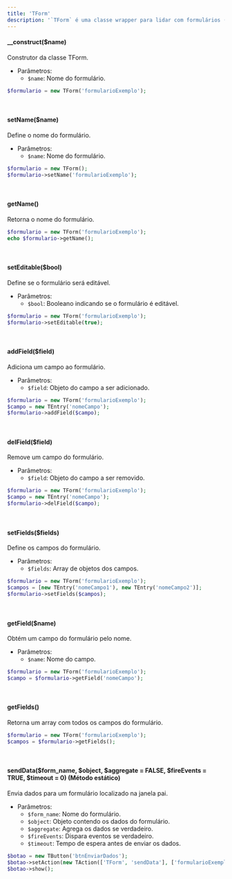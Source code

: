 ```yaml
---
title: 'TForm'
description: '`TForm` é uma classe wrapper para lidar com formulários (derivado da classe `TField`). Ela permite criar e gerenciar formulários de forma dinâmica e interativa dentro de aplicações web.'
---
```


#### __construct($name)
Construtor da classe TForm.

- Parâmetros:
  - `$name`: Nome do formulário.

```php
$formulario = new TForm('formularioExemplo');
```

<br/>

#### setName($name)
Define o nome do formulário.

- Parâmetros:
  - `$name`: Nome do formulário.

```php
$formulario = new TForm();
$formulario->setName('formularioExemplo');
```

<br/>

#### getName()
Retorna o nome do formulário.

```php
$formulario = new TForm('formularioExemplo');
echo $formulario->getName();
```

<br/>

#### setEditable($bool)
Define se o formulário será editável.

- Parâmetros:
  - `$bool`: Booleano indicando se o formulário é editável.

```php
$formulario = new TForm('formularioExemplo');
$formulario->setEditable(true);
```

<br/>

#### addField($field)
Adiciona um campo ao formulário.

- Parâmetros:
  - `$field`: Objeto do campo a ser adicionado.

```php
$formulario = new TForm('formularioExemplo');
$campo = new TEntry('nomeCampo');
$formulario->addField($campo);
```

<br/>

#### delField($field)
Remove um campo do formulário.

- Parâmetros:
  - `$field`: Objeto do campo a ser removido.

```php
$formulario = new TForm('formularioExemplo');
$campo = new TEntry('nomeCampo');
$formulario->delField($campo);
```

<br/>

#### setFields($fields)
Define os campos do formulário.

- Parâmetros:
  - `$fields`: Array de objetos dos campos.

```php
$formulario = new TForm('formularioExemplo');
$campos = [new TEntry('nomeCampo1'), new TEntry('nomeCampo2')];
$formulario->setFields($campos);
```

<br/>

#### getField($name)
Obtém um campo do formulário pelo nome.

- Parâmetros:
  - `$name`: Nome do campo.

```php
$formulario = new TForm('formularioExemplo');
$campo = $formulario->getField('nomeCampo');
```

<br/>

#### getFields()
Retorna um array com todos os campos do formulário.

```php
$formulario = new TForm('formularioExemplo');
$campos = $formulario->getFields();
```

<br/>

#### sendData($form_name, $object, $aggregate = FALSE, $fireEvents = TRUE, $timeout = 0) (Método estático)
Envia dados para um formulário localizado na janela pai.

- Parâmetros:
  - `$form_name`: Nome do formulário.
  - `$object`: Objeto contendo os dados do formulário.
  - `$aggregate`: Agrega os dados se verdadeiro.
  - `$fireEvents`: Dispara eventos se verdadeiro.
  - `$timeout`: Tempo de espera antes de enviar os dados.

```php
$botao = new TButton('btnEnviarDados');
$botao->setAction(new TAction(['TForm', 'sendData'], ['formularioExemplo', $objetoDados]), 'Enviar Dados');
$botao->show();
```
